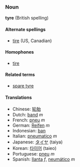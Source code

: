 ===Noun===
'''tyre''' (British spelling)

====Alternate spellings====
*[[tire]] (US, Canadian)

====Homophones====
*[[tire]]

====Related terms====
*[[spare tyre]]

====Translations====
*Chinese: [[轮胎]]
*Dutch: [[band]] ''m''
*French: [[pneu]] ''m''
*German: [[Reifen]] ''m''
*Indonesian: [[ban]]
*Italian: [[pneumatico]] ''m''
*Japanese: [[タイヤ]] (taiya)
*Korean: [[타이어]] (taieo)
*Portuguese: [[pneu]] ''m''
*Spanish: [[llanta]] ''f'', [[neumático]] ''m''